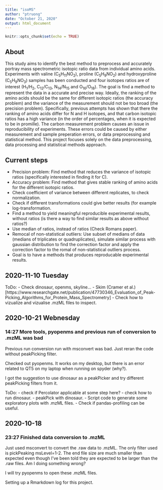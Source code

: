 ```yaml
---
title: "isoMS"
author: "ptruong"
date: "October 21, 2020"
output: html_document
---
```


```r
knitr::opts_chunk$set(echo = TRUE)
```
## About
This study aims to identify the best method to preprocess and accurately portray mass spectrometric isotopic ratio data from individual amino acids. Experiments with valine (C<sub>5</sub>H<sub>11</sub>NO<sub>2</sub>), proline (C<sub>5</sub>H<sub>9</sub>NO<sub>2</sub>) and hydroxyproline (C<sub>5</sub>H<sub>9</sub>NO<sub>3</sub>) samples has been conducted and four isotopes ratios are of interest (H<sub>1</sub>/H<sub>2</sub>, C<sub>12</sub>/C<sub>13</sub>, N<sub>14</sub>/N<sub>15</sub> and O<sub>16</sub>/O<sub>18</sub>). The goal is find a method to represent the data in a accurate and precise way. Ideally, the ranking of the amino acids should be the same for different isotopic ratios (the accuracy problem) and the variance of the measurement should not be too broad (the precision problem). Specifically, previous attempts has shown that there the ranking of amino acids differ for N and H isotopes, and that carbon isotopic ratios has a high variance (in the order of percentages, when it is expected to be in promille). The carbon measurement problem causes an issue in reproducibility of experiments. These errors could be caused by either measurement and sample preperation errors, or data preprocessing and statistical method. This project focuses solely on the data preprocessing, data processing and statistical methods approach. 

## Current steps
- Precision problem: Find method that reduces the variance of isotopic ratios (specifically interested in finding it for C).
- Accuracy problem: Find method that gives stable ranking of amino acids for the different isotopic ratios.
- Check coefficient of variance between different replicates, to check normalization.
- Check if different transformations could give better results (for example log-transformation.
- Find a method to yield meaningful reproducib<sub></sub>le experimental results, without ratios (is there a way to find similar results as above without ratios?)
- Use median of ratios, instead of ratios (Check Romans paper).
- Remocal of non-statistical outliers: Use subset of medians of data (medians of triplicates or quadruplicates), simulate similar process with gaussian distribution to find the correction factor and apply the correction factor to the romal of non-statistical outliers process. 
- 
Goal is to have a methods that produces reproducable experimental results. 

## 2020-11-10 Tuesday
ToDo:
- Check dinosaur, openms, skyline...
- Skim (Cramer et al.)[https://www.researchgate.net/publication/47730346_Evaluation_of_Peak-Picking_Algorithms_for_Protein_Mass_Spectrometry]
- Check how to vizualize and vizualise .mzML files to inspect.

## 2020-10-21 Webnesday
### 14:27 More tools, pyopenms and previous run of conversion to .mzML was bad
Previous run conversion run with msconvert was bad. Just reran the code without peakPicking filter.

Checked out pyopenms. It works on my desktop, but there is an error related to QT5 on my laptop when running on spyder (why?). 

I got the suggestion to use dinosaur as a peakPicker and try different peakPicking filters from it. 

ToDo:
- check if Percolator applicable at some step here?
- check how to run dinosaur. 
- peakPick with dinosaur. 
- Script code to generate some exploratory plots with .mzML files.
- Check if pandas-profiling can be useful. 

## 2020-10-18

### 23:27 Finished data conversion to .mzML
Just used msconvert to convert the .raw data to .mzML. The only filter used is pickPeaking msLevel=1-2. The end file size are much smaller than expected even though I've been told they are expected to be larger than the .raw files. Am I doing something wrong?

I will try pyopenms to open these .mzML files.

Setting up a Rmarkdown log for this project. 
